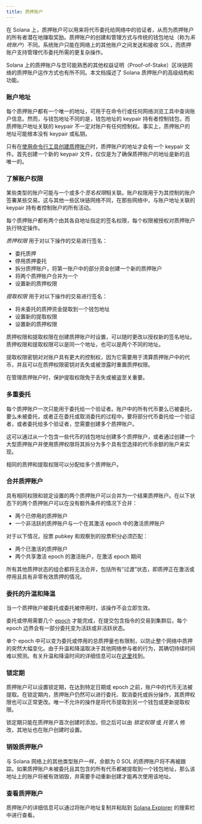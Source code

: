 ```yaml
---
title: 质押账户
---
```


在 Solana 上，质押账户可以用来将代币委托给网络中的验证者，从而为质押账户的所有者潜在地赚取奖励。质押账户的创建和管理方式与传统的钱包地址（称为*系统账户*）不同。系统账户只能在网络上的其他账户之间发送和接收 SOL，而质押账户支持管理代币委托所需的更复杂操作。

Solana 上的质押账户与您可能熟悉的其他权益证明（Proof-of-Stake）区块链网络的质押账户运作方式也有所不同。本文档描述了 Solana 质押账户的高级结构和功能。

### 账户地址

每个质押账户都有一个唯一的地址，可用于在命令行或任何网络浏览工具中查询账户信息。然而，与钱包地址不同的是，钱包地址的 keypair 持有者控制钱包，而质押账户地址关联的 keypair 不一定对账户有任何控制权。事实上，质押账户的地址可能根本没有 keypair 或私钥。

只有在[使用命令行工具创建质押账户](https://docs.anza.xyz/cli/examples/delegate-stake#create-a-stake-account)时，质押账户的地址才会有一个 keypair 文件。首先创建一个新的 keypair 文件，仅仅是为了确保质押账户的地址是新的且唯一的。

### 了解账户权限

某些类型的账户可能与一个或多个*签名权限*相关联。账户权限用于为其控制的账户签署某些交易。这与其他一些区块链网络不同，在那些网络中，与账户地址关联的 keypair 持有者控制账户的所有活动。

每个质押账户都有两个由其各自地址指定的签名权限，每个权限被授权对质押账户执行特定操作。

_质押权限_ 用于对以下操作的交易进行签名：

- 委托质押
- 停用质押委托
- 拆分质押账户，将第一账户中的部分资金创建一个新的质押账户
- 将两个质押账户合并为一个
- 设置新的质押权限

_提取权限_ 用于对以下操作的交易进行签名：

- 将未委托的质押资金提取到一个钱包地址
- 设置新的提取权限
- 设置新的质押权限

质押权限和提取权限在创建质押账户时设置，可以随时更改以授权新的签名地址。质押权限和提取权限可以是同一个地址，也可以是两个不同的地址。

提取权限密钥对对账户具有更大的控制权，因为它需要用于清算质押账户中的代币，并且可以在质押权限密钥对丢失或被泄露时重置质押权限。

在管理质押账户时，保护提取权限免于丢失或被盗至关重要。

### 多重委托

每个质押账户一次只能用于委托给一个验证者。账户中的所有代币要么已被委托，要么未被委托，或者正在委托或取消委托的过程中。要将部分代币委托给一个验证者，或者委托给多个验证者，您需要创建多个质押账户。

这可以通过从一个包含一些代币的钱包地址创建多个质押账户，或者通过创建一个大型质押账户并使用质押权限将其拆分为多个具有您选择的代币余额的账户来实现。

相同的质押和提取权限可以分配给多个质押账户。

### 合并质押账户

具有相同权限和锁定设置的两个质押账户可以合并为一个结果质押账户。在以下状态下的两个质押账户可以在没有额外条件的情况下合并：

- 两个已停用的质押账户
- 一个非活跃的质押账户与一个在其激活 epoch 中的激活质押账户

对于以下情况，投票 pubkey 和观察到的投票积分必须匹配：

- 两个已激活的质押账户
- 两个共享激活 epoch 的激活账户，在激活 epoch 期间

所有其他质押状态的组合都将无法合并，包括所有“过渡”状态，即质押正在激活或停用且具有非零有效质押的情况。

### 委托的升温和降温

当一个质押账户被委托或委托被停用时，该操作不会立即生效。

委托或停用需要几个 [epoch](/docs/references/terminology#epoch)
才能完成，在提交包含指令的交易到集群后，每个 epoch 边界会有一部分委托变为活跃或非活跃状态。

单个 epoch 中可以变为委托或停用的总质押量也有限制，以防止整个网络中质押的突然大幅变化。由于升温和降温取决于其他网络参与者的行为，其确切持续时间难以预测。有关升温和降温时间的详细信息可以在[这里](https://docs.anza.xyz/consensus/stake-delegation-and-rewards#stake-warmup-cooldown-withdrawal)找到。

### 锁定期

质押账户可以设置锁定期，在达到特定日期或 epoch 之前，账户中的代币无法被提取。在锁定期内，质押账户仍然可以进行委托、取消委托或拆分操作，其质押权限也可以正常更改。唯一不允许的操作是将代币提取到另一个钱包或更新提取权限。

锁定期只能在质押账户首次创建时添加，但之后可以由 _锁定权限_ 或 _托管人_
修改，其地址也在账户创建时设置。

### 销毁质押账户

与 Solana 网络上的其他类型账户一样，余额为 0
SOL 的质押账户将不再被跟踪。如果质押账户未被委托且其包含的所有代币都被提取到一个钱包地址，那么该地址上的账户将被有效销毁，并需要手动重新创建才能再次使用该地址。

### 查看质押账户

质押账户的详细信息可以通过将账户地址复制并粘贴到
[Solana Explorer](http://explorer.solana.com/) 的搜索栏中进行查看。
